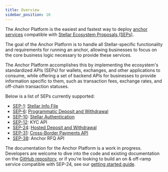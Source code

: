 ```yaml
---
title: Overview
sidebar_position: 10
---
```


The Anchor Platform is the easiest and fastest way to deploy [anchor services](../../../docs/learn/fundamentals/anchors) compatible with [Stellar Ecosystem Proposals (SEPs)](https://github.com/stellar/stellar-protocol/tree/master/ecosystem).

The goal of the Anchor Platform is to handle all Stellar-specific functionality and requirements for running an anchor, allowing businesses to focus on the core business logic necessary to provide these services.

The Anchor Platform accomplishes this by implementing the ecosystem's standardized APIs (SEPs) for wallets, exchanges, and other applications to consume, while offering a set of backend APIs for businesses to provide information specific to them, such as transaction fees, exchange rates, and off-chain transaction statuses.

Below is a list of SEPs currently supported:

- [SEP-1][sep-1]: [Stellar Info File][sep1-ap]
- [SEP-6][sep-6]: [Programmatic Deposit and Withdrawal][sep6-ap]
- [SEP-10][sep-10]: [Stellar Authentication][sep10-ap]
- [SEP-12][sep-12]: KYC API
- [SEP-24][sep-24]: [Hosted Deposit and Withdrawal][sep24-ap]
- [SEP-31][sep-31]: [Cross-Border Payments API][sep31-ap]
- [SEP-38][sep-38]: Anchor RFQ API

The documentation for the Anchor Platform is a work in progress. Developers are welcome to dive into the code and existing documentation on the [GitHub repository][anchor-platform-github], or if you're looking to build an on & off-ramp service compatible with SEP-24, see our [getting started guide][sep24-ap].

[sep-1]: https://github.com/stellar/stellar-protocol/blob/master/ecosystem/sep-0001.md
[sep-6]: https://github.com/stellar/stellar-protocol/blob/master/ecosystem/sep-0006.md
[sep-10]: https://github.com/stellar/stellar-protocol/blob/master/ecosystem/sep-0010.md
[sep-12]: https://github.com/stellar/stellar-protocol/blob/master/ecosystem/sep-0012.md
[sep-24]: https://github.com/stellar/stellar-protocol/blob/master/ecosystem/sep-0024.md
[sep-31]: https://github.com/stellar/stellar-protocol/blob/master/ecosystem/sep-0031.md
[sep-38]: https://github.com/stellar/stellar-protocol/blob/master/ecosystem/sep-0038.md
[anchor-platform-github]: https://github.com/stellar/java-stellar-anchor-sdk
[sep1-ap]: ./sep1/README.mdx
[sep6-ap]: ./sep6/README.mdx
[sep10-ap]: ./sep10/README.mdx
[sep24-ap]: ./sep24/README.mdx
[sep31-ap]: ./sep31/README.mdx
